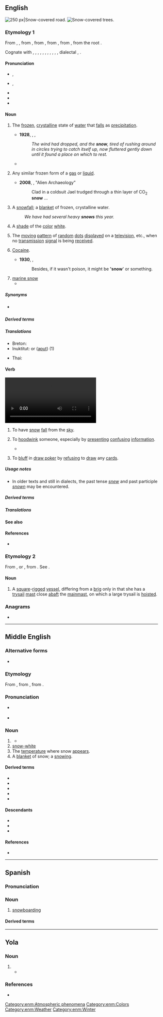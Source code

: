 {{also|Snow|snów}}
==English==
{{wikipedia}}
[[Image:Verschneiter_Waldweg_am_Bonstapel_in_Vlotho.jpg|thumb|right|250 px|Snow-covered road.]]
[[File:Ελατοχώρι.jpg|thumb|'''Snow'''-covered trees.]]

===Etymology 1===
From {{inh|en|enm|snow}}, {{m|enm|snaw}}, from {{inh|en|ang|snāw||snow}}, from {{inh|en|gmw-pro|*snaiw}}, from {{inh|en|gem-pro|*snaiwaz||snow}}, from {{inh|en|ine-pro|*snóygʷʰos||snow}}, from the root {{m|ine-pro|*sneygʷʰ-}}.

Cognate with {{cog|sco|snaw||snow}}, {{cog|fy|snie||snow}}, {{cog|nl|sneeuw||snow}}, {{cog|de|Schnee||snow}}, {{cog|da|sne||snow}}, {{cog|no|snø||snow}}, {{cog|sv|snö||snow}}, {{cog|is|snjór||snow}}, {{cog|la|nix||snow}}, {{cog|ru|снег}}, {{cog|grc|νίφα}}, dialectal {{cog|sq|nehë||place where the snow melts}}, {{cog|sa|स्नेह|tr=snéha||oil, grease}}.

====Pronunciation====
* {{a|UK}} {{enPR|snō}}, {{IPA|en|/snəʊ/|[snəʊ̯]}}
* {{a|US}} {{enPR|snō}}, {{IPA|en|/snoʊ/|[snoʊ̯]}}
* {{audio|en|En-uk-snow.ogg|Audio (UK)}}
* {{audio|en|en-us-snow.ogg|Audio (US)}}
* {{rhymes|en|əʊ|s=1}}

====Noun====
{{en-noun|~}}

# {{lb|en|uncountable}} The [[frozen]], [[crystalline]] state of [[water]] that [[fall]]s as [[precipitation]].
#* '''1928''', {{w|A. A. Milne}}, ''{{w|The House at Pooh Corner}}'',
#*: ''The wind had dropped, and the '''snow''', tired of rushing around in circles trying to catch itself up, now fluttered gently down until it found a place on which to rest.''
#* {{quote-book|en|year=2004|author={{w|George Carlin}}| title={{w|When Will Jesus Bring the Pork Chops?}}| url=https://archive.org/details/sacredmountainof0000john/| location=[[New York]]| publisher={{w|Hyperion Books}}| ISBN=1-4013-0821-X| OCLC=757869006| OL=24604921M| page=261| pageurl=https://archive.org/details/whenwilljesusbri00hype/page/261/| text='''TRUE FACT''': On June 8, 1995, Glacier National Park was closed because of too much '''snow'''.}}
# {{lb|en|uncountable}} Any similar frozen form of a [[gas]] or [[liquid]].
#* '''2008''', {{w|Neal Asher}}, "Alien Archaeology"
#*: Clad in a coldsuit Jael trudged through a thin layer of CO<sub>2</sub> '''snow''' ...
# {{lb|en|countable}} A [[snowfall]]; a [[blanket]] of frozen, crystalline water.
#: ''We have had several heavy '''snows''' this year.''
# {{lb|en|uncountable}} A [[shade]] of the [[color]] [[white]].
#: {{color panel|F5FDFF}}
# {{lb|en|uncountable}} The [[move|moving]] [[pattern]] of [[random]] [[dot]]s [[display]]ed on a [[television]], etc., when no [[transmission]] [[signal]] is being [[receive]]d.
#: {{synonyms|en|shash}}
# {{lb|en|uncountable|slang}} [[cocaine|Cocaine]].
#* '''1930''', {{w|Dorothy L. Sayers}}, ''{{w|Strong Poison}}''
#*: Besides, if it wasn't poison, it might be ''''snow'''' or something.
# [[marine snow]]
#* {{quote-book|1=en|year=2012|author=Caspar Henderson|title=The Book of Barely Imagined Beings|page=286|text=Lower down, in the 95 percent of the ocean where light does not penetrate, many living things feed on 'marine snow', the steady drizzle of particles of dead matter, whitish in colour, gradually sinking from the euphotic zone above. Other animals then feed on the ''''snow'''' eaters.}}

=====Synonyms=====
* {{sense|cocaine}} {{l|en|blow}}

=====Derived terms=====
{{col4|en
|acid snow
|apple snow
|artificial snow
|[[as pure as the driven snow]], [[pure as the driven snow]]
|[[as white as snow]], [[white as snow]]
|blowing snow
|carbon dioxide snow
|carbon dioxide snow cleaning
|coco snow
|cooking snow
|corn snow
|deadman snow anchor
|drifting snow
|driven snow
|dry snow
|evening-snow
|firn snow
|Florida snow
|frost snow
|glory-of-the-snow
|granular snow
|green snow
|Hawaiian snow
|lake-effect snow
|laser snow
|marine snow
|mountain snow
|new snow
|old snow
|onion snow
|packing snow
|pink snow
|powder snow
|red snow
|sand snow
|Sno-cat
|[[Snomobile]], [[snowmobile]]
|SNOTEL
|snow ablation
|snow accumulation
|snow advisory
|snow algae
|snow angel
|snow-apple
|snowball
|snowbank
|snow banner
|{{w|Snowbasin}}
|snow bear
|snowbell
|[[snow-belt]], [[Snowbelt]]
|snowberry
|snowbiking
|[[snow bird]], [[snowbird]]
|snowblade
|snowblader
|snowblading
|snow-blanket
|[[snow-blind]], [[snowblind]]
|[[snow blindness]], [[snowblindness]]
|[[snow-blink]], [[snowblink]]
|snow-blossom
|snowblow
|snowblower
|snow board<!--building term-->
|snowboard
|snowboarder
|snowboarding
|[[w:The Snow Bogatyr (opera)|''The Snow Bogatyr'']]
|SnowBMX
|snowboot
|snowbound
|snowbow
|Snow Bowl
|snow box
|snow brake
|snowbreak
|snow bridge
|[[snow-broo]], [[snow-bru]]
|snow-broth
|snowbrush
|snow-bucking
|snow bunny
|snow bunting
|snowburn
|[[snow bush]], [[snowbush]]
|snow-camel
|snow cannon
|[[snowcap]], [[snowcap]]
|[[snow-capped]], [[snow-capt]]
|snow castle
|snowcat
|snow catch
|snow cave
|[[Snowcem]], [[snowcem]]
|snow chain
|snowchild
|snow chukor
|snow-clad
|snow cleaning
|snow climate
|snowclone
|snow cloud
|[[snow cock]], [[snowcock]]
|snow coke
|snow-cold
|snow concrete
|snow cone
|snow conjunctivitis
|snow cornice
|snow course
|snow cover
|snow-covered
|[[snow crab]] ({{taxlink|Cionoecetes|genus}})
|snow-craft
|snow cream
|{{w|Snow Creek Falls}}
|[[snow creep]], [[snowcreep]]
|{{w|Snowcrest}}
|snowcrete
|snow-cripple
|snow-crowned
|snow cruiser
|snow-cruising
|snow crust
|snow crystal
|snow day
|snowdeck
|snowdeep
|snow density
|snow depth
|snow devil
|snowdog
|snowdrift
|snowdrop
|snow-dropper
|snow-dropping
|[[snow ear]], [[snow ear fungus]]
|snow-eater
|snow emergency
|snow-eyes
|snowfall
|snow-fed
|snow fence
|snow fencing
|snowfield
|[[snow finch]], [[snow-finch]]
|snow-fire
|snow-fish
|snowflake
|snow flea
|[[snow fleck]], [[snow-fleck]], [[snowfleck]], [[snowflick]]
|[[snow-flight]], [[snowflight]]
|snow flood
|[[snow flower]], [[snowflower]]
|snow fluke
|snow flurry
|snow fly
|snowfolk
|snow-foot
|snow forest climate
|snow fort<!--see Wikipedia article-->
|snow-fowl
|snow-free
|snow fungus
|snow garland
|snow gate
|snow-gatherer
|snow gauge
|snow-gem
|snow-generating level
|snow geyser
|snow globe
|snow glory
|snow gnat
|snow-goggles
|snow golf
|snow goose
|snow grains
|snow grass
|snow grave
|snow groomer
|snow-grouse
|snow guard
|snow gum
|snow gun
|snow-hammer
|snow hedge
|snow-hen
|{{w|Snow Hill}}
|snow-hole
|snowhorse
|snowhouse
|snow-how
|snow-ice<!--"snowily" and "snowiness" are derived from "snowy" and are listed there-->
|snow-in-harvest
|snow insect
|snow-in-summer
|snowish
|{{w|Snow Island}}
|snow job<!--noun-->
|snowkid
|snowkiting
|snowlady
|{{w|Snow Lake}}
|snow-lark
|snow leopard
|snowless
|snow level
|[[snow-like]], [[snowlike]]
|snow lily
|snow-limit
|[[snow line]], [[snowline]]
|snow load
|snow lotus
|[[snow machine]], [[snowmachine]]
|[[w:The Snow Maiden|''The Snow Maiden'']]
|[[snow-maker]], [[snowmaker]]
|[[snow-making]], [[snowmaking]]
|snowman
|snow management
|snowmanship
|snow mat
|[[snow melt]], [[snowmelt]]
|snow-merchant
|snow metamorphism
|snow mist<!--"snowmobile" listed above alongside "Snomobile"-->
|[[snow mold]], [[snow mould]]
|snow monkey
|SnowMoto
|snow mound
|{{w|Snow Mountain}}
|snow mouse
|snow mushroom
|snow-on-the-mountain
|snow orchid
|snow-owl
|snowpack
|snow pallets
|snow-panther
|snow partridge
|snow patch
|snow pea
|snow pear
|snow pellets
|snowperson
|snow petrel
|snow pheasant
|snow pigeon
|snow pile
|snow pillow
|[[snow plane]], [[snowplane]]
|snow plant
|snow plod
|[[snow plough]], [[snow-plough]], [[snowplough]], [[snowplow]]
|snow plume
|snow pudding
|snow puff mushroom
|snow quail
|snowquake
|snow quality
|Snow Queen
|snow queen
|snow-raking
|snow report
|snowrider
|snow ring
|snow ripple
|snow roller
|snow rose
|snow sample
|snow sampler
|snow scale
|snowscape
|snow scene
|snow scooter
|snow sculpture
|snow seals
|[[snow shed]], [[snowshed]], [[snow-shed]]
|[[snow sheep]] (''[[Ovis nivicola]]'')
|snow-sheet
|{{w|Snowshill}}
|[[snow shoe]], [[snow-shoe]], [[snowshoe]]
|[[snow shower]], [[snowshower]]
|snowskating
|snow-skiing
|snow sky
|snow-sleep
|snowslide
|[[snow-slip]], [[snowslip]]
|snow smoke
|[[snow-snake]], [[snow-snakes]]
|snow-sparrow
|snow-sports
|snowspout
|[[snow squall]], [[snowsquall]]
|snow stage
|snow stake
|snowstalker
|snow-stone
|snowstorm
|snowsuit
|snowsurfing
|snow survey
|SNOWTAM
|snow-tan
|snow-thrower
|snow thunderstorm
|snow-time
|[[snow tire]], [[snow tyre]]
|{{w|Snowtown}}
|snow trails
|snow train
|snow tremor
|{{vern|snow trillium}} ({{taxlink|Trillium nivale|species}})
|{{w|Snowtrooper}}
|snow tube
|snow tubing
|{{w|Snowville}}
|[[snow water]], [[snow-water]]
|snow weasel
|snow-white
|snow-wolf
|snowwoman
|snow-worm
|snow-wreath
|snowy<!--Terms derived from "snowy" are listed on the page for that word-->
|spring snow
|sugar on snow
|[[sugar on snow]], [[sugar-on-snow]]
|tapioca snow
|thundersnow
|visual snow
|walk in the snow
|watermelon snow
|water snow
|wet snow
|wild snow
|yellow snow
}}

=====Translations=====
{{trans-top|precipitation}}
{{multitrans|data=
* Abaza: {{tt|abq|сы}}
* Abkhaz: {{tt|ab|асы}}
* Afrikaans: {{tt+|af|sneeu}}
* Ainu: {{tt|ain|ウパㇱ|tr=upas}}
* Albanian: {{tt+|sq|borë|f}}
* Aleut: {{tt|ale|qaniigix}}
* American Sign Language: {{tt|ase|5@SideForeheadhigh-PalmDown-5@SideForeheadhigh-PalmDown SlowWiggle-SlowWiggle 5@SideTrunkhigh-Palmdown-5@SideTrunkhigh-PalmDown|sc=Sgnw}}
* Amharic: {{tt|am|የበረዶ ብናኝ|sc=Ethi}}
* Andi: {{t|ani|анзи}}
* Arabic: {{tt+|ar|ثَلْج|m}}
*: Egyptian Arabic: {{tt|arz|تلج|m|tr=talg}}
*: Hijazi Arabic: {{tt|arz|ثلج|m|tr=talj}}
*: Moroccan Arabic: {{tt|ary|تلج|m|tr=talj}}
* Aragonese: {{tt+|an|nieu}}
* Aramaic:
*: Assyrian Neo-Aramaic: {{t|aii|ܬܲܠܓܵܐ|tr=tālga|m}}
*: Hebrew: {{tt|arc|תלגא|tr=talgā’|m|sc=Hebr}}
*: Syriac: {{tt|arc|ܬܠܓܐ|tr=talgā’|m}}
* Armenian: {{tt+|hy|ձյուն}}
*: Old Armenian: {{tt|xcl|ձիւն|sc=Armn}}
* Aromanian: {{tt+|rup|neao}}, {{tt|rup|neauã|f}}
* Assamese: {{tt|as|বৰফ|sc=Beng}}
* Asturian: {{tt+|ast|ñeve}}
* Avar: {{tt|av|гӏазу|sc=Cyrl}}
* Aymara: {{tt+|ay|khunu}}
* Azerbaijani: {{tt+|az|qar}}
* Bakhtiari: {{tt|bqi|برف|tr=barf|sc=fa-Arab}}
* Baluchi: {{tt|bal|برپ|tr=barp}}, {{tt|bal|برف|tr=barf}}
* Bashkir: {{tt|ba|ҡар|sc=Cyrl}}
* Basque: {{tt+|eu|elur}}
* Bats: {{tt|bbl|ლავ}}
* Belarusian: {{tt+|be|снег|m}}
* Bengali: {{tt|bn|বরফ|sc=Beng}}
* Bhojpuri: {{t-needed|bho}}
* Bihari: {{t-needed|bh}}
* Bikol Central: {{tt|bcl|nyebe}}
* Breton: {{tt+|br|erc'h|m}}
* Brunei Malay: {{tt|kxd|salji}}
* Budukh: {{t|bdk|йиз}}
* Bulgarian: {{tt+|bg|сняг|m}}
* Burmese: {{tt+|my|နှင်း|sc=Mymr}} {{qualifier|generic term for mist, dew, snow, frost}}
* Buryat: {{tt|bua|цаһан}}
* Catalan: {{tt+|ca|neu|f}}
* Cebuano: {{tt|ceb|nyebe}}
* Central Atlas Tamazight: {{tt|tzm|ⴰⴷⴼⵍ|m|sc=Tfng}}
* Chechen: {{tt|ce|ло}}
* Cherokee: {{tt|chr|ᎤᎾᏥ}}
* Cheyenne: {{t|chy|hésta'se}}
* Chickasaw: {{tt|cic|okti'}}
* Chinese:
*: Cantonese: {{tt+|zh|雪|tr=syut3|sc=Hani}}
*: Dungan: {{tt|dng|щүә}}
*: Hakka: {{tt+|zh|雪|tr=siet}}
*: Mandarin: {{tt+|zh|雪|tr=xuě|sc=Hani}}
*: Min Bei: {{t-needed|mnp}}
*: Min Dong: {{tt+|zh|雪|tr=siók}}
*: Min nan: {{tt+|zh|雪|tr=seh, serh, soat|sc=Hani}}
*: Wu: {{tt+|zh|雪|tr=xiq|sc=Hani}}
* Chukchi: {{tt|ckt|ыʼԓьыԓ|tr=yʼḷʹyḷ}}
* Chuvash: {{tt|cv|юр}}
* Coptic:
*: Bohairic: {{tt|cop|ⲭⲓⲱⲛ|m}}
*: Sahidic: {{tt|cop|ⲭⲓⲱⲛ|m}}
* Cornish: {{tt|kw|ergh|m}}
* Corsican: {{tt+|co|neve}}
* Crimean Tatar: {{tt|crh|qar}}
* Czech: {{tt+|cs|sníh|m}}
* Dalmatian: {{tt|dlm|nai|f}}
* Danish: {{tt+|da|sne|c}}
* Dhivehi: {{tt+|dv|ސްނޯ|sc=Thaa}}
* Dogrib: {{tt|dgr|zhah}}
* Dolgan: {{t|dlg|каар}}
* Dutch: {{tt+|nl|sneeuw|m}}
* Eastern Mari: {{tt|chm|лум|sc=Cyrl}}
* Egyptian: {{t-egy|sꜣrꜣqw|m|h=Aa18-r:Z1-q-w-N4}}
* Elfdalian: {{tt|ovd|sniųo|m}}
* Esperanto: {{tt+|eo|neĝo}}
* Estonian: {{tt+|et|lumi}}
* Even: {{tt|eve|емсамла̄н}}
* Evenki: {{tt|evn|иманна|sc=Cyrl}}
* Extremaduran: {{tt|ext|ñevi}}
* Faroese: {{tt+|fo|kavi|m}}, {{qualifier|archaic}} {{tt|fo|snjógvur|m}}
* Finnish: {{tt+|fi|lumi}}
* French: {{tt+|fr|neige|f}}
* Friulian: {{tt|fur|nêf|f}}, {{tt|fur|nêv|f}}
* Galician: {{tt+|gl|neve|f}}
* Georgian: {{tt|ka|თოვლი|sc=Geor}}
* German: {{tt+|de|Schnee|m}}
* Godoberi: {{t|gdo|анзи}}
* Gothic: {{tt|got|𐍃𐌽𐌰𐌹𐍅𐍃|m}}
* Greek: {{tt+|el|χιόνι|n}}
*: Ancient: {{tt|grc|χιών|f}}
* Greenlandic: {{tt|kl|aput}}
* Guaraní: {{tt|gn|yrypy'a}}
* Gujarati: {{tt|gu|બરફ|sc=Gujr}}, {{tt+|gu|હિમ}}, {{tt|gu|હિમવર્ષા}}
* Haida: {{tt|str|s'aahling̱aaw}} (wet snow)
* Haitian Creole: {{tt|ht|nèj}}
* Halkomelem: {{tt|str|yíq}} (falling), {{tt|str|máqa}} (on ground)
*: Vancouver Island: {{tt|str|meqe'}} (on ground)
* Harsusi: {{t-needed|hss}}
* Hausa: {{tt|ha|ƙànƙáráa}}
* Hawaiian: {{tt|haw|hau}}
* Hebrew: {{tt+|he|שֶׁלֶג|m|tr=shéleg}}
* Hiligaynon: {{tt|hil|niyebe}}
* Hindi: {{tt+|hi|बर्फ़|f|sc=Deva}}, {{tt+|hi|हिमपात}}
* Hopi: {{tt|hop|nuva}}
* Hungarian: {{tt+|hu|hó}}
* Hunsrik: {{tt|hrx|Schnee|m}}
* Hunzib: {{t|huz|әᵸз}}
* Icelandic: {{tt+|is|snjór|m}}, {{tt+|is|snær|m}}, {{tt+|is|fönn|f}}
* Ido: {{tt+|io|nivo}}
* Igbo: {{tt|ig|sinoo}}
* Indonesian: {{tt+|id|salju}}
* Ingrian: {{tt|izh|lumi}}
* Ingush: {{t|inh|лоа}}
* Interlingua: {{tt|ia|nive}}
* Inuktitut: {{tt|iu|ᐊᐳᑦ}} (snow in general), {{tt|iu|ᒪᐅᔭ}} (deep soft snow)
* Irish: {{tt+|ga|sneachta|m}}
* Istro-Romanian: {{tt|ruo|ne|f}}
* Italian: {{tt+|it|neve|f}}
* Japanese: {{tt+|ja|雪|tr=yuki}}
* Javanese: {{tt+|jv|ꦱꦭ꧀ꦗꦸ}}
* Jurchen: {{tt|juc|imanggi}}
* Kabuverdianu: {{tt|kea|nevi}}
* Kabyle: {{t|kab|adfel|m}}
* Kaki Ae: {{tt|tbd|sno}}
* Kalmyk: {{tt|xal|цасн}}
* Kannada: {{tt+|kn|ಅಯ್ಕಿಲ್}}, {{tt+|kn|ಹಿಮ}}
* Kapampangan: {{tt|pam|niebi}}, {{tt|pam|yelu}}
* Karachay-Balkar: {{tt|krc|къар|tr=qar|sc=Cyrl}}
* Karelian: {{tt|krl|lumi}}
* Kashmiri: {{tt+|ks|شیٖن}}
* Kashubian: {{t|csb|snieg}}
* Kazakh: {{tt+|kk|қар}}
* Khmer: {{tt+|km|ព្រិល}}, {{tt+|km|ហិមៈ}}
* Khvarshi: {{t|khv|иᵸса}}
* Komi-Permyak: {{tt|koi|лым}}
* Korean: {{tt+|ko|눈}}
* Kurdish:
*: Central Kurdish: {{tt+|ckb|بەفر}}
*: Laki: {{tt+|lki|ڤەر}}
*: Northern Kurdish: {{tt+|kmr|berf}}, {{tt+|kmr|befr|f}}
*: Southern Kurdish: {{tt|sdh|وەفر}}
* Kwak'wala: {{tt|str|k̕wista̱'yala}} (falling), {{tt|str|na'yi}} (on ground)
* Kyrgyz: {{tt+|ky|кар}}
* Ladin: {{tt|lld|nëif|f}}
* Ladino: {{tt|lad|inyeve|f}}, {{tt|lad|nieve|f}}
* Lakota: {{tt|lkt|wá}}
* Lao: {{tt+|lo|ຫິມະ}}
* Latgalian: {{tt|ltg|snīgs|m}}
* Latin: {{tt+|la|nix|f}}
* Latvian: {{tt|lv|sniegs|m}}
* Laz: {{tt|lzz|mturi}}
{{trans-mid}}
* Lezgi: {{t|lez|жиз}}
* Lithuanian: {{tt+|lt|sniegas|m}}
* Livonian: {{tt|liv|lum}}
* Lombard: {{t|lmo|nev|m}}
* Low German: {{tt|nds|Snee|m}}
* Luhya: {{t-needed|luy}}
* Luxembourgish: {{tt+|lb|Schnéi|m}}
* Lü: {{tt|khb|ᦵᦖᧀᦉᦏᦱᧇ}}
* Macedonian: {{tt|mk|снег|m}}
* Magahi: {{t-needed|mag}}
* Maithili: {{t-needed|mai}}
* Malagasy: {{tt+|mg|oram-panala}}
* Malay: {{tt+|ms|salji}}
* Malayalam: {{tt+|ml|ഹിമം|sc=Mlym}}
* Maltese: {{tt|mt|borra|m}}, {{tt|mt|silġ|f}}
* Manchu: {{tt|mnc|ᠨᡳᠮᠠᠩᡤᡳ}}
* Mansi: {{tt|mns|тӯйт}}
* Manx: {{tt|gv|sniaghtey|m}}
* Maori: {{tt|mi|huka}}, {{tt|mi|hukarere}}, {{tt|mi|puaheiri}}
* Maranao: {{tt|mrw|ilo}}
* Marathi: {{tt|mr|बर्फ|sc=Deva}}
* Mazanderani: {{tt|mzn|ورف|tr=varf}}
* Mehri: {{t-needed|gdq}}
* Middle English: {{tt|enm|snow}}
* Middle Persian: {{tt|pal|𐭥𐭯𐭫|ts=wafr}}, {{tt|pal|𐭮𐭭𐭩𐭤𐭫|ts=snēxr}}, {{tt|pal|𐭮𐭭𐭩𐭰𐭪|ts=snēzag}}
* Mingrelian: {{tt|xmf|თირი}}
* Mirandese: {{tt|mwl|niebe|f}}
* Mon: {{t-needed|mnw}}
* Mongolian: {{tt+|mn|цас|sc=Cyrl}}
* Moore: {{t|mos|sa-ko-gĩsdim}}
* Moroccan Amazigh: {{tt|zgh|ⴰⴷⴼⵍ|m}}
* Mòcheno: {{tt|mhn|schnea|m}}
* Nahuatl: {{tt|nci|cepayahuitl}}
* Navajo: {{tt|nv|zas}}
* Neapolitan: {{tt|nap|neve}}
* Nepali: {{tt|ne|हिउँ|sc=Deva}}
* Norman: {{tt|nrf|né|f}}
* North Frisian: {{qualifier|Föhr-Amrum}} {{tt|frr|snä|n}}
* Northern Sami: {{tt|se|muohta}}
* Norwegian:
*: Bokmål: {{tt+|no|snø|m}}, {{tt+|no|sne|m}}
*: Nynorsk: {{tt|nn|snø|m}}
* Occitan: {{tt+|oc|nèu|f}}
* Ojibwe: {{tt|oj|goon}}
* Okinawan: {{tt|ryu|雪|tr=yuchi}}
* Old Church Slavonic: {{tt|cu|снѣгъ|m|sc=Cyrs}}
* Old English: {{tt|ang|snāw|m}}
* Old Irish: {{tt|sga|snechtae|m}}
* Old Japanese: {{tt|ojp|雪|tr=yuki<sub>1</sub>}}
* Old Saxon: {{tt|osx|snēo|m}}
* Oneida: {{tt|one|ónyʌte̲’}}
* Oriya: {{tt+|or|ତୁଷାର}}
* Oroch: {{tt|oac|имаса}}
* Ossetian: {{tt|os|мит}}
* Ottoman Turkish: {{tt|ota|قار|tr=kar|sc=ota-Arab}}, {{tt|ota|برف|tr=berf|sc=ota-Arab}}
* Pali: {{tt|pi|hima}}
* Pashto: {{tt|ps|واوره|f|tr=wāwra|sc=ps-Arab}}
* Persian: {{tt+|fa|برف|tr=barf|sc=fa-Arab}}
*: Middle Persian: {{tt|pal|snēxr}}, {{tt|pal|snēzag}}, {{tt|pal|wafr}}
* Piedmontese: {{tt|pms|fiòca|f}}
* Plautdietsch: {{tt+|pdt|Schnee|m}}
* Polabian: {{tt|pox|sneg|m}}
* Polish: {{tt+|pl|śnieg|m}}
* Portuguese: {{tt+|pt|neve|f}}
* Punjabi: {{tt|pa|ਬਰਫ਼}}
* Quechua: {{tt|qu|rit'i}}, {{tt|qu|riti}}, {{tt|qu|rahu}}
* Rajasthani: {{t-needed|raj}}
* Rohingya: {{t|rhg|boróf}}
* Romagnol: {{t-needed|rgn}}
* Romani: {{tt|rom|iv|m}}, {{tt|rom|jiv|m}}
* Romanian: {{tt+|ro|zăpadă|f}}, {{tt+|ro|nea|f}}, {{tt+|ro|omăt|n}}
* Romansch: {{tt|rm|naiv|m}}, {{tt|rm|neiv|m}}, {{tt|rm|nev|m}}
* Russian: {{tt+|ru|снег|m}}
* Rusyn: {{tt|rue|снїг|m}}
* S'gaw Karen: {{tt|ksw|မူခိၣ်ဖီ}}
* Saanich: {{tt|str|ĆIḴ}} (falling), {{tt|str|ṈAḴE}} (on ground), {{tt|str|ŚEŚIḴOME¸}} (fine dry snow)
* Samoan: {{tt|sm|kiona}}
* Samogitian: {{tt|sgs|snėigs|m}}
* Sanskrit: {{tt+|sa|हिम}}
* Santali: {{tt|sat|ᱦᱤᱢ}}
* Sardinian: {{tt|sc|ni}}, {{tt|sc|nia}}, {{tt|sc|nibe}}, {{tt|sc|nive}}
* Scots: {{tt|sco|snaw}}
* Scottish Gaelic: {{tt|gd|sneachda|m}}, {{tt|gd|sneachd|m}}
* Serbo-Croatian:
*: Cyrillic: {{tt|sh|снег|m|sc=Cyrl}}, {{tt|sh|сније̑г|m|sc=Cyrl}}, {{tt|sh|сниг|m|sc=Cyrl}}
*: Roman: {{tt+|sh|sneg|m}}, {{tt+|sh|snijȇg|m}}, {{tt|sh|snig|m}}
* Shan: {{tt+|shn|မူၺ်|sc=Mymr}}
* Shona: {{tt|sn|chando}}
* Shor: {{tt|cjs|қар|sc=Cyrl}}
* Sichuan Yi: {{tt|ii|ꃰ}}
* Sicilian: {{tt+|scn|nivi|f}}
* Silesian: {{tt|szl|śniyg|m}}
* Sindhi: {{tt|sd|برف|tr=barfa|sc=sd-Arab}}
* Sinhalese: {{tt|si|හිම|sc=Sinh}}
* Skolt Sami: {{tt|sms|muõtt}}
* Slovak: {{tt+|sk|sneh|m}}
* Slovene: {{tt+|sl|snég|m}}
* Somali: {{tt+|so|baraf}}
* Soqotri: {{t-needed|sqt}}
* Sorbian:
*: Lower Sorbian: {{tt|dsb|sněg|m}}
*: Upper Sorbian: {{tt+|hsb|sněh|m}}
* Sotho: {{tt|st|lehlwa}}, {{tt|st|lehloa}}
* Southern Kam: {{tt|kmc|nuil}}
* Spanish: {{tt+|es|nieve|f}}
* Sranan Tongo: {{tt|srn|karki}}
* Sudovian: {{tt|xsv|snaigas}}
* Sundanese: {{t|su|ᮞᮜ᮪ᮏᮥ}}
* Svan: {{tt|sva|მუს}}
* Swahili: {{tt+|sw|theluji|c9|c10}}
* Swedish: {{tt+|sv|snö|c}}
* Tagalog: {{tt+|tl|niyebe}}
* Tajik: {{tt+|tg|барф}}
* Tamil: {{tt+|ta|பனி|sc=Taml}}
* Tatar: {{tt+|tt|кар}}
* Telugu: {{tt+|te|మంచు|sc=Telu}}, {{tt+|te|హిమము|sc=Telu}}
* Thai: {{tt+|th|หิมะ}}
* Tibetan: {{tt|bo|གངས|sc=Tibt}}, {{tt|bo|ཁ་བ}}
* Tigrinya: {{tt|ti|ውርጪ|sc=Ethi}}
* Tlingit: {{t|tli|dléit}}
* Tok Pisin: {{tt|tpi|sno}}
* Tongan: {{tt|to|sinou}}
* Tswana: {{t-needed|tn}}
* Turkish: {{tt+|tr|kar}}, {{tt+|tr|pük}}
* Turkmen: {{tt|tk|gar}}
* Tuvan: {{tt|tyv|хар}}
* Udihe: {{tt|ude|имаха}}
* Udmurt: {{tt|udm|лымы}}
* Ugaritic: {{tt|uga|𐎂𐎍𐎘}}
* Ukrainian: {{tt+|uk|сніг|m}}
* Ulch: {{tt|ulc|sịmata}}
* Urdu: {{tt|ur|برف|f|tr=barf|sc=ur-Arab}}
* Uyghur: {{tt|ug|قار|sc=ug-Arab}}
* Uzbek: {{tt+|uz|qor}}
* Venetian: {{tt|vec|nève}}, {{tt+|vec|neu}}, {{tt|vec|nef}}
* Vietnamese: {{tt+|vi|tuyết}} ({{tt|vi|雪}})
* Vilamovian: {{tt|wym|śnej|m}}
* Volapük: {{tt+|vo|nif}}
* Votic: {{tt|vot|lumi}}
* Võro: {{tt|vro|lumi}}
* Walloon: {{tt+|wa|nive|f}}
* Welsh: {{tt+|cy|eira|m}}, {{tt|cy|ôd|m}}
* West Frisian: {{tt+|fy|snie}}
* Western Panjabi: {{tt+|pnb|برف|tr=brf}}
* Xhosa: {{tt|xh|ikhephu|c5|c6}}
* Yagnobi: {{tt|yai|варф}}
* Yakut: {{tt|sah|хаар|sc=Cyrl}}
* Yiddish: {{tt|yi|שניי|m|sc=Hebr}}
* Yoruba: {{tt|yo|ìrì dídì}}
* Yup'ik: {{tt|esu|qanik}}
* Yámana: {{tt|yag|panaxa}}
* Zazaki: {{tt+|zza|vor}}, {{tt+|zza|vewr}}, {{tt|zza|vawr}}
* Zealandic: {{tt|zea|sneêuw|m}}, {{tt|zea|sneê}} {{q|archaic}}
* Zhuang: {{tt|za|nae}}, {{tt|za|siet}}
* Zulu: {{tt|zu|iqhwa|c5|c6}}
{{trans-bottom}}

{{trans-top|colour}}
* Bulgarian: {{t|bg|белоснежен}}
* Chinese:
*: Cantonese: {{tt+|zh|雪白}}
*: Mandarin: {{tt+|zh|雪白}}
* Czech: {{tt|cs|sněhobílý|m}}, {{tt|cs|sněhobílá|f}}, {{tt|cs|sněhobílé|n}}
* Dutch: {{tt+|nl|sneeuwwit|n}}
* Esperanto: {{t|eo|neĝblanka}}
* Estonian: {{tt|et|lumivalge}}
* Finnish: {{tt+|fi|lumivalkoinen}}, {{tt+|fi|vitivalkoinen}}
* French: {{tt+|fr|blanc comme neige}}
* German: {{tt+|de|schneeweiß}}
* Hungarian: {{tt+|hu|hófehér}}
* Japanese: {{tt+|ja|雪|tr=yuki|sc=Jpan}}
{{trans-mid}}
* Korean: {{tt|ko|설백(雪白)}}
* Latgalian: {{tt|ltg|oklynbolts|f}}, {{tt|ltg|oklynbolta|f}}
* Latin: {{tt|la|nivalis}}, {{tt+|la|niveus}}
* Lithuanian: {{tt|lt|sniego baltumas}}
* Luxembourgish: {{tt+|lb|schnéiwäiss}}
* Macedonian: {{tt|mk|снежнобе́ла|f}}
* Polish: {{tt+|pl|śnieżnobiały|m}}
* Portuguese: {{tt|pt|branco-neve|m}}
* Slovene: {{l|sl|snežen|snéžno}} {{tt|sl|béla|f}}
* West Frisian: {{tt+|fy|snie}}
{{trans-bottom}}

{{trans-top|TV noise}}
* Bulgarian: {{t+|bg|снежинки|f-p}}
* Catalan: {{tt+|ca|neu|f}}
* Chinese:
*: Cantonese: {{tt+|zh|雪花}}
* Danish: {{tt+|da|sne|c}}
* Dutch: {{tt+|nl|sneeuw|m}}
* Finnish: {{tt+|fi|lumisade}}
* French: {{tt+|fr|neige|f}}
* German: {{tt+|de|Schnee|m}}, {{tt+|de|Grieß|m}}
* Greek: {{tt+|el|χιόνι|n}}
* Icelandic: {{tt+|is|snjór|m}}
* Italian: {{tt|it|effetto neve|m}}
* Korean: {{tt|ko|스노우화면(畵面)}}
{{trans-mid}}
* Latgalian: {{tt|ltg|snīgs|f}}
* Macedonian: {{tt|mk|снег|m}}
* Norwegian: {{tt+|no|snø}}
* Persian: {{tt+|fa|برفک|tr=barfak|sc=fa-Arab}}
* Polish: {{tt+|pl|śnieg|m}}
* Portuguese: {{tt+|pt|chuvisco|m}}
* Russian: {{tt+|ru|снег|m}}
* Serbo-Croatian: {{tt+|sh|snijeg|m|alt=snijeg na televizoru}}
* Spanish: {{tt+|es|nieve|f}}
* Swedish: {{tt+|sv|myrornas krig}}
* Turkish: {{t+|tr|karınca}}
{{trans-bottom}}

{{trans-top|cocaine}}
* Bulgarian: {{t|bg|кокаин|m}}
* Catalan: {{tt+|ca|neu}}
* Czech: {{tt+|cs|sníh|m}}
* Danish: {{tt|da|kokain|p}}
* Finnish: {{tt+|fi|lumi}}
* Galician: {{tt+|gl|fariña|f}}, {{tt|gl|coca|f}}
* German: {{tt+|de|Schnee|m}}
* Italian: {{tt+|it|neve|m}}
{{trans-mid}}
* Korean: {{tt+|ko|코카인}}
* Macedonian: {{tt|mk|кока|f}}
* Portuguese: {{tt+|pt|coca|f}}
* Russian: {{tt+|ru|ко́ка|f}}, {{tt+|ru|снег|m}}
* Spanish: {{tt+|es|farlopa|f}}, {{tt+|es|nieve|f}}, {{tt+|es|coca|f}}
* Swedish: {{tt+|sv|snö|c}}
{{trans-bottom}}

{{trans-top|collective precipitation}}
* Bulgarian: {{t|bg|снеговалеж|m}}
* Danish: {{tt|da|snefald|n}}
* Dutch: {{tt+|nl|sneeuwval|m}}
* Finnish: {{tt+|fi|lumisade}}, {{tt+|fi|pyry}}, {{tt+|fi|tuisku}}
* French: {{tt|fr|chute de neige|f}}
* Galician: {{tt+|gl|nevarada|f}}, {{tt+|gl|nevada|f}}
* German: {{tt+|de|Schneefall|m}}
* Greek: {{tt+|el|χιονόπτωση|f}}, {{tt+|el|νιφετός|m}}
* Icelandic: {{tt+|is|snjókoma|f}}
* Italian: {{tt+|it|nevicata|f}}
* Korean: {{tt+|ko|강설(降雪)}}
{{trans-mid}}
* Latgalian: {{tt|ltg|snigšona|f}}
* Luxembourgish: {{tt|lb|Schnéifall|m}}
* Norwegian: {{tt+|no|snøfall|n}}
* Portuguese: {{tt+|pt|nevada|f}}
* Romanian: {{tt+|ro|ninsoare|f}}, {{tt|ro|cădere de zăpadă|f}}
* Russian: {{tt+|ru|снегопа́д|m}}
* Spanish: {{tt+|es|nieves|f-p}}, {{tt+|es|nevada|f}}
* Swedish: {{tt+|sv|snöfall|n}}
* Welsh: {{tt+|cy|eira}}
}}<!-- close {{multitrans}} -->
{{trans-bottom}}

{{checktrans-top}}
* Breton: {{qualifier|1}} {{t+check|br|erc'h|m}}
* Inuktitut: {{t-check|iu|ᐊᐳ|sc=Cans}} or {{t-check|iu|ᐊᐳᑦ}} ([[aput]]) (1)<!-- script needs to be checked -->
{{trans-mid}}
* Thai: {{t+check|th|หิมะ|sc=Thai}}
{{trans-bottom}}

====Verb====
[[File:20160223Hockenheim4.ogv|right|thumb|Snowing, sense 1]]
{{en-verb}}

# {{lb|en|impersonal}} To have [[snow#Noun|snow]] [[fall]] from the [[sky]].
#: {{ux|en|It is '''snowing'''.}}
#: {{ux|en|It started to '''snow'''.}}
# {{lb|en|colloquial}} To [[hoodwink]] someone, especially by [[present]]ing [[confusing]] [[information]].
#* {{quote-text|en|year=1958|author={{w|Saul Bellow}}|title={{w|Henderson the Rain King}}| passage=Having passed them in review, I concluded that the best thing would be to try to '''snow''' him a little, so I said that I had heard many marvelous reports about the Wariri.}}
# {{lb|en|poker}} To [[bluff]] in [[draw poker]] by [[refuse|refusing]] to [[draw]] any [[card]]s.

=====Usage notes=====
* In older texts and still in dialects, the past tense ''[[snew]]'' and past participle ''[[snown]]'' may be encountered.

=====Derived terms=====
{{der2|en|besnow|buy when it snows, sell when it goes|oversnow|{{l|en|snowed|pos=a}}|snow in|{{l|en|snowing|pos=n}}|snow out|snow under|snow up|Snow White}}

=====Translations=====
{{trans-top|have snow fall from the sky}}
{{multitrans|data=
* Afrikaans: {{tt+|af|sneeu}}
* Albanian: {{t|sq|bie dëborë}}
* Arabic: {{tt|ar|أَثْلَجَ}}
* Aragonese: {{tt+|an|nebar}}, {{t+|an|nevar}}
* Armenian: {{tt|hy|ձյուն գալ}}
* Asturian: {{tt|ast|nevar}}, {{tt|ast|ñevar}}
* Breton: {{t-check|br|[[ober]] [[erc'h]]}} <!-- was "[[ober]] [[erc'h]]" - assumed sum-of-parts; if an idiom, remove the wikilinks to the individual words. see [[User:Kephir/gadgets/xte#Translation_fixing]] -->
* Bulgarian: {{t|bg|вали сняг}}
* Catalan: {{tt+|ca|nevar}}
* Chickasaw: {{tt|cic|oktosha}}
* Chinese:
*: Cantonese: {{tt+|zh|落雪|tr=lok6 syut3|sc=Hani}}
*: Mandarin: {{tt+|zh|下雪|tr=xiàxuě|sc=Hani}}
* Czech: {{tt+|cs|sněžit}}
* Danish: {{tt+|da|sne}}
* Dutch: {{tt+|nl|sneeuwen}}
* Esperanto: {{tt|eo|neĝi}}
* Estonian: {{t-needed|et}}
* Faroese: {{tt|fo|kava}}
* Finnish: {{tt+|fi|sataa lunta}}, {{tt+|fi|pyryttää}}, {{tt+|fi|tupruttaa}}, {{tt|fi|tuiskuttaa}}
* Franco-Provençal: {{tt|frp|nevêr}}, {{tt|frp|nêvre}}
* French: {{tt+|fr|neiger}}
* Friulian: {{tt|fur|neveâ}}
* Georgian: {{tt|ka|თოვა}}
* German: {{tt+|de|schneien}}
* Greek: {{tt+|el|χιονίζω}}
*: Ancient: {{tt|grc|νείφω}}
* Hungarian: {{tt+|hu|havazik}}, {{tt+|hu|esik a hó}}, {{t|hu|hull a hó}}
* Hunsrik: {{tt|hrx|schnëe}}
* Icelandic: {{tt+|is|snjóa}}, {{tt|is|fenna}}
* Ido: {{tt+|io|nivar}}
* Irish: {{tt|ga|[[sneachta]] a chur}}
* Italian: {{tt+|it|nevicare}}
* Japanese: {{tt|ja|[[雪]]が[[降る]]|tr=yuki ga furu|sc=Jpan}}, {{tt+|ja|降雪|tr=こうせつ, kousetsu|sc=Jpan}}
* Korean: {{t-check|ko|[[눈]]이 [[오다]]|sc=Kore}} <!-- was "[[눈]]이 [[오다]]" - assumed sum-of-parts; if an idiom, remove the wikilinks to the individual words. see [[User:Kephir/gadgets/xte#Translation_fixing]] -->, {{t+check|ko|내리다|alt=눈이 내리다|sc=Kore}} <!-- was "눈이 [[내리다]]" - assumed inflected form or vocalised spelling; please verify if linking is acceptable. see [[User:Kephir/gadgets/xte#Translation_fixing]] -->
* Latgalian: {{tt|ltg|snigt}}
* Latin: {{tt|la|ningit}}
* Latvian: {{tt|lv|snigt}}
{{trans-mid}}
* Lithuanian: {{tt|lt|snigti}}
* Luxembourgish: {{tt|lb|schneien}}
* Manchu: {{tt|mnc|ᠨᡳᠮᠠᡵᠠᠮᠪᡳ}}, {{tt|mnc|ᠨᡳᠮᠠᠩᡤᡳ ᠨᡳᠮᠠᡵᠠᠮᠪᡳ}}
* Middle English: {{t|enm|snewen}}, {{t|enm|snowen}}
* Mongolian: {{tt|mn|цас орох|sc=Cyrl}}, {{tt|mn|цас унах|sc=Cyrl}}
* Neapolitan: {{tt|nap|cioccà}}
* Northern Sami: {{tt|se|muohttit}}
* Norwegian:
*: Bokmål: {{tt+|no|snø}}
*: Nynorsk: {{tt|nn|snøe}}, {{tt|nn|snø}}
* Occitan: {{t+|oc|nevar}}
* Old English: {{tt|ang|snīwan}}
* Persian: {{tt|fa|برف آمدن|tr=barf âmadan|sc=fa-Arab}}
* Polish: {{tt+|pl|padać}}, {{tt|pl|prószyć}}, {{tt+|pl|sypać}}
* Portuguese: {{tt+|pt|nevar}}
* Quechua: {{tt|qu|rit'iy}}
* Romanian: {{tt+|ro|ninge|alt=a ninge}}
* Romansch: {{tt|rm|naiver}}, {{tt|rm|neiver}}, {{tt|rm|never}}, {{tt|rm|floccar}}
* Russian: {{tt+|ru|снежи́ть}}
* Sardinian: {{tt|sc|niai}}, {{tt|sc|niare}}, {{tt|sc|nibare}}, {{tt|sc|nivare}}, {{tt|sc|fiocare}}
* Scottish Gaelic: {{tt|gd|cuir an t-sneachda}}
* Sicilian: {{tt|scn|nivicari}}
* Slovak: {{tt|sk|snežiť}}
* Slovene: {{tt+|sl|snežíti}}
* Sotho: {{tt|st|kgetheha}}
* Spanish: {{tt+|es|nevar}}
* Swedish: {{tt+|sv|snöa}}
* Tibetan: {{tt|bo|གངས་བཏང}}
* Turkish: {{tt+|tr|karlamak}}, {{tt+|tr|kar yağmak}}
* Tuvan: {{tt|tyv|хар чаар}}
* Venetian: {{tt+|vec|nevegar}}
* Vietnamese: {{tt|vi|có tuyết rơi}}
* Volapük: {{tt+|vo|nifön}}
* Welsh: {{tt|cy|[[bwrw]] [[eira]]}}, {{tt|cy|odi}}
* West Frisian: {{tt|fy|snije}}
* Yakut: {{tt|sah|хаардаа}}, {{tt|sah|хаар түс}}
* Zazaki: {{tt|zza|vornayen}}
{{trans-bottom}}

{{trans-top|hoodwink by presenting confusing information}}
* Finnish: {{tt+|fi|huiputtaa}}, {{qualifier|colloquial}} {{tt|fi|puliveivata}}, {{tt+|fi|huijata}}, {{tt+|fi|kusettaa}} {{q|colloquial}}
{{trans-mid}}
* Russian: {{tt+|ru|обманывать}}
}}<!-- close {{multitrans}} -->
{{trans-bottom}}

====See also====
{{col3|en|title=See also
|avalanche
|blizzard
|Cascade concrete
|chionodoxa
|firn
|freezing rain
|frost
|graupel
|hail
|igloo
|nieve penitente
|nival
|niveous
|penitentes
|[[quinzee]], [[quinzhee]]
|rain
|[[sastruga]], [[sastrugi]], [[zastruga]], [[zastrugi]]
|skiing
|sleet
|slush
|snizzle
|the old woman is plucking her goose
|yukigassen
|Appendix:Colors
}}

====References====
* {{cite-book
|title=Super/System: A course in power poker
|author=[[Doyle Brunson|Brunson, Doyle]]
|publisher=B&G Publishing Company
|year=1978}}

===Etymology 2===
From {{der|en|nds|-}} {{m|de|Snaue}}, or {{der|en|nl|snaauw}}, from {{cog|nds|-}} {{m|de|Snau||a snout, a beak}}. See {{m|en|snout}}.

====Noun====
{{en-noun}}

# {{lb|en|nautical}} A [[square]]-[[rig]]ged [[vessel]], differing from a [[brig]] only in that she has a [[trysail]] [[mast]] close [[abaft]] the [[mainmast]], on which a large trysail is [[hoist]]ed.

{{Webster 1913}}

===Anagrams===
* {{anagrams|en|a=nosw|nows|owns|sow'n|sown|wons}}

{{C|en|Snow}}
{{topics|en|Atmospheric phenomena|Colors|Whites|Winter}}

----

==Middle English==

===Alternative forms===
* {{alter|enm|snaw|snowe|snawe|snowȝ|snoȝ|snogh|snou}}

===Etymology===
{{dercat|enm|gmw-pro|gem-pro|ine-pro}}
From {{inh|enm|ang|snāw}}, from {{inh|enm|gmw-pro|*snaiw}}, from {{inh|enm|gem-pro|*snaiwaz}}.

===Pronunciation===
* {{a|Early ME|Northern ME}} {{IPA|enm|/snɑu̯/}}
* {{IPA|enm|/snɔu̯/}}

===Noun===
{{enm-noun|snowes}}

# {{l|enm|snow}} {{gloss|[[frozen]] [[water]] as [[precipitation]], either while [[fall]]ing or once [[land#Verb|landed]]}}
#* {{RQ:Wycliffe NT Lichfield|book=Revelation|chapter=1|verse=14|leaf=117|side=v|passage=⁊ þe heed of him ⁊ his heeris weren whiyt as whiyt wolle .· ⁊ as '''ſnow''' / ⁊ þe iȝen of him as flawme of fier .·|translation=And his head and his hairs were white, like white wool or '''snow''', and his eyes were like fire's flame.}}
# [[snow-white]] {{gloss|a snowy white}}
# The [[temperature]] where snow [[appear]]s.
# A [[blanket]] of snow; a [[snowing]].

====Derived terms====
* {{l|enm|snewen}}
* {{l|enm|snow whit}}
* {{l|enm|snowen}}
* {{l|enm|snowisshe}}
* {{l|enm|snowy}}

====Descendants====
* {{desc|en|snow}}
* {{desc|sco|snaw}}
* {{desc|yol|sneow|alts=1}}

====References====
* {{R:MED Online|entry=snou |pos=n  |id=MED41264 |accessdate=2018-06-14}}

[[Category:enm:Atmospheric phenomena]]
[[Category:enm:Colors]]
[[Category:enm:Weather]]
[[Category:enm:Winter]]

----

==Spanish==

===Pronunciation===
{{es-IPA|esnó}}
{{es-IPA|esnóu}}

===Noun===
{{es-noun|m|-}}

# [[snowboarding]]

====Derived terms====
{{col3|es
|tabla de snow
}}

----
==Yola==

===Noun===
{{head|yol|noun}}
 
# {{alt form|yol|sneow}}
#* {{quote-book|yol|year=1867|chapter=THE WEDDEEN O BALLYMORE|number=4|title=SONGS, ETC. IN THE DIALECT OF FORTH AND BARGY|passage=Var whiter than '''snow'''.|translation=Far whiter than '''snow'''.}}

===References===
* {{R:Poole 1867|page=96}}